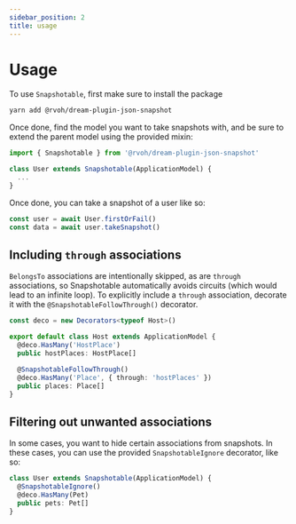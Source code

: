 ```yaml
---
sidebar_position: 2
title: usage
---
```


# Usage

To use `Snapshotable`, first make sure to install the package

```sh
yarn add @rvoh/dream-plugin-json-snapshot
```

Once done, find the model you want to take snapshots with, and be sure to extend the parent model using the provided mixin:

```ts
import { Snapshotable } from '@rvoh/dream-plugin-json-snapshot'

class User extends Snapshotable(ApplicationModel) {
  ...
}
```

Once done, you can take a snapshot of a user like so:

```ts
const user = await User.firstOrFail()
const data = await user.takeSnapshot()
```

## Including `through` associations

`BelongsTo` associations are intentionally skipped, as are `through` associations, so Snapshotable automatically avoids circuits (which would lead to an infinite loop). To explicitly include a `through` association, decorate it with the `@SnapshotableFollowThrough()` decorator.

```ts
const deco = new Decorators<typeof Host>()

export default class Host extends ApplicationModel {
  @deco.HasMany('HostPlace')
  public hostPlaces: HostPlace[]

  @SnapshotableFollowThrough()
  @deco.HasMany('Place', { through: 'hostPlaces' })
  public places: Place[]
}
```

## Filtering out unwanted associations

In some cases, you want to hide certain associations from snapshots. In these cases, you can use the provided `SnapshotableIgnore` decorator, like so:

```ts
class User extends Snapshotable(ApplicationModel) {
  @SnapshotableIgnore()
  @deco.HasMany(Pet)
  public pets: Pet[]
}
```
